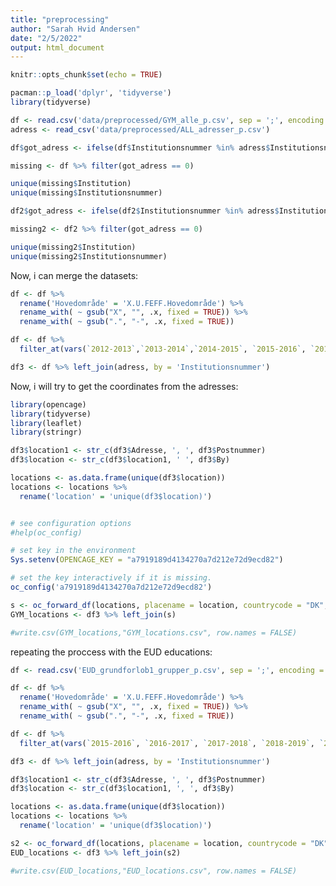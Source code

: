 ```yaml
---
title: "preprocessing"
author: "Sarah Hvid Andersen"
date: "2/5/2022"
output: html_document
---
```


```r
knitr::opts_chunk$set(echo = TRUE)
```

```r
pacman::p_load('dplyr', 'tidyverse')
library(tidyverse)
```


```r
df <- read.csv('data/preprocessed/GYM_alle_p.csv', sep = ';', encoding = 'UTF-8')
adress <- read_csv('data/preprocessed/ALL_adresser_p.csv')

```

```r


df$got_adress <- ifelse(df$Institutionsnummer %in% adress$Institutionsnummer, 1, 0)

missing <- df %>% filter(got_adress == 0)

unique(missing$Institution)
unique(missing$Institutionsnummer)
```

```r

df2$got_adress <- ifelse(df2$Institutionsnummer %in% adress$Institutionsnummer, 1, 0)

missing2 <- df2 %>% filter(got_adress == 0)

unique(missing2$Institution)
unique(missing2$Institutionsnummer)
```

Now, i can merge the datasets:

```r

df <- df %>% 
  rename('Hovedområde' = 'X.U.FEFF.Hovedområde') %>% 
  rename_with( ~ gsub("X", "", .x, fixed = TRUE)) %>% 
  rename_with( ~ gsub(".", "-", .x, fixed = TRUE))

df <- df %>% 
  filter_at(vars(`2012-2013`,`2013-2014`,`2014-2015`, `2015-2016`, `2016-2017`, `2017-2018`, `2018-2019`, `2019-2020`, `2020-2021`, `2021-2022`), any_vars(!is.na(.)))

df3 <- df %>% left_join(adress, by = 'Institutionsnummer')
```

Now, i will try to get the coordinates from the adresses:

```r
library(opencage)
library(tidyverse)
library(leaflet)
library(stringr)

df3$location1 <- str_c(df3$Adresse, ', ', df3$Postnummer)
df3$location <- str_c(df3$location1, ' ', df3$By)

locations <- as.data.frame(unique(df3$location))
locations <- locations %>% 
  rename('location' = 'unique(df3$location)')


# see configuration options
#help(oc_config)

# set key in the environment
Sys.setenv(OPENCAGE_KEY = "a7919189d4134270a7d212e72d9ecd82")

# set the key interactively if it is missing.
oc_config('a7919189d4134270a7d212e72d9ecd82')
```

```r

s <- oc_forward_df(locations, placename = location, countrycode = "DK", limit =1, no_annotations = TRUE)
GYM_locations <- df3 %>% left_join(s)

#write.csv(GYM_locations,"GYM_locations.csv", row.names = FALSE)

```


repeating the proccess with the EUD educations:

```r
df <- read.csv('EUD_grundforlob1_grupper_p.csv', sep = ';', encoding = 'UTF-8')

df <- df %>% 
  rename('Hovedområde' = 'X.U.FEFF.Hovedområde') %>% 
  rename_with( ~ gsub("X", "", .x, fixed = TRUE)) %>% 
  rename_with( ~ gsub(".", "-", .x, fixed = TRUE))

df <- df %>% 
  filter_at(vars(`2015-2016`, `2016-2017`, `2017-2018`, `2018-2019`, `2019-2020`, `2020-2021`, `2021-2022`), any_vars(!is.na(.)))

df3 <- df %>% left_join(adress, by = 'Institutionsnummer')

df3$location1 <- str_c(df3$Adresse, ', ', df3$Postnummer)
df3$location <- str_c(df3$location1, ', ', df3$By)

locations <- as.data.frame(unique(df3$location))
locations <- locations %>% 
  rename('location' = 'unique(df3$location)')

s2 <- oc_forward_df(locations, placename = location, countrycode = "DK", limit =1, no_annotations = TRUE)
EUD_locations <- df3 %>% left_join(s2)

#write.csv(EUD_locations,"EUD_locations.csv", row.names = FALSE)

```

